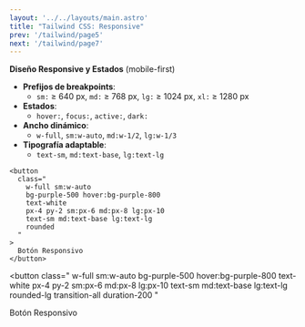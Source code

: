 ```yaml
---
layout: '../../layouts/main.astro'
title: "Tailwind CSS: Responsive"
prev: '/tailwind/page5'
next: '/tailwind/page7'
---
```


**Diseño Responsive y Estados** (mobile-first)  
- **Prefijos de breakpoints**:  
  - `sm:` ≥ 640 px, `md:` ≥ 768 px, `lg:` ≥ 1024 px, `xl:` ≥ 1280 px  
- **Estados**:  
  - `hover:`, `focus:`, `active:`, `dark:`  
- **Ancho dinámico**:  
  - `w-full`, `sm:w-auto`, `md:w-1/2`, `lg:w-1/3`  
- **Tipografía adaptable**:  
  - `text-sm`, `md:text-base`, `lg:text-lg`  

```astro
<button
  class="
    w-full sm:w-auto
    bg-purple-500 hover:bg-purple-800
    text-white
    px-4 py-2 sm:px-6 md:px-8 lg:px-10
    text-sm md:text-base lg:text-lg
    rounded
  "
>
  Botón Responsivo
</button>
```

<button
  class="
    w-full sm:w-auto
    bg-purple-500 hover:bg-purple-800
    text-white
    px-4 py-2 sm:px-6 md:px-8 lg:px-10
    text-sm md:text-base lg:text-lg
    rounded-lg
    transition-all duration-200
  "
>
  Botón Responsivo
</button>
